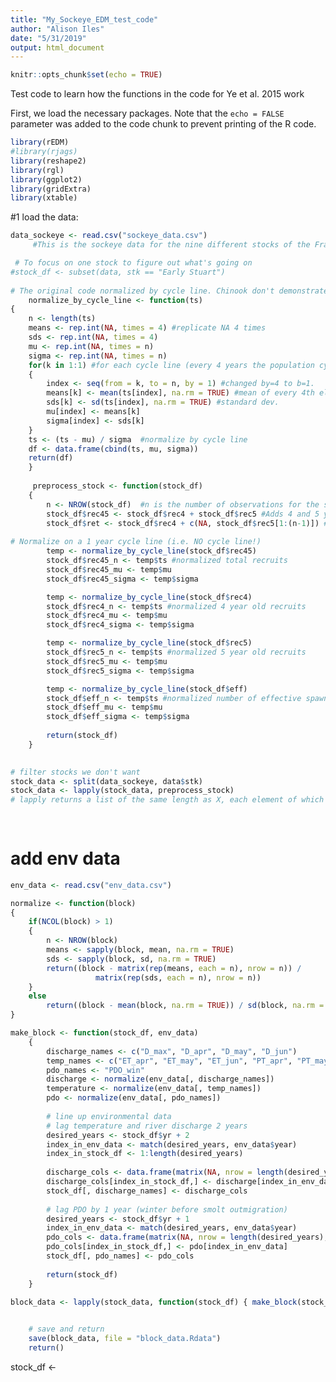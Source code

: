 ```yaml
---
title: "My_Sockeye_EDM_test_code"
author: "Alison Iles"
date: "5/31/2019"
output: html_document
---
```


```r
knitr::opts_chunk$set(echo = TRUE)
```

Test code to learn how the functions in the code for Ye et al. 2015 work

First, we load the necessary packages. Note that the `echo = FALSE` parameter was added to the code chunk to prevent printing of the R code.

```r
library(rEDM)
#library(rjags)
library(reshape2)
library(rgl)
library(ggplot2)
library(gridExtra)
library(xtable)
```

#1 load the data:
```r
data_sockeye <- read.csv("sockeye_data.csv")
     #This is the sockeye data for the nine different stocks of the Fraser River, BC. The data file contains the name of the stock, year, the number of 4-yr-old recruits, 5-yr-old recruits, total recruits and number of effective spawners during the brood year of these recruits. 

 # To focus on one stock to figure out what's going on
#stock_df <- subset(data, stk == "Early Stuart") 
 
# The original code normalized by cycle line. Chinook don't demonstrate a strong cycle line, so I changed the normalize_by_cycle_line function to normalize on a 1 year cycle 
    normalize_by_cycle_line <- function(ts)
{
    n <- length(ts)
    means <- rep.int(NA, times = 4) #replicate NA 4 times
    sds <- rep.int(NA, times = 4)
    mu <- rep.int(NA, times = n)
    sigma <- rep.int(NA, times = n)
    for(k in 1:1) #for each cycle line (every 4 years the population cycles in sockeye, I've changed it to 1 because there are no cycle lines for chinook)
    {
        index <- seq(from = k, to = n, by = 1) #changed by=4 to b=1.
        means[k] <- mean(ts[index], na.rm = TRUE) #mean of every 4th element of the time series
        sds[k] <- sd(ts[index], na.rm = TRUE) #standard dev.
        mu[index] <- means[k]
        sigma[index] <- sds[k]
    }
    ts <- (ts - mu) / sigma  #normalize by cycle line
    df <- data.frame(cbind(ts, mu, sigma))
    return(df)
    }
    
     preprocess_stock <- function(stock_df)
    {
        n <- NROW(stock_df)  #n is the number of observations for the stock
        stock_df$rec45 <- stock_df$rec4 + stock_df$rec5 #Adds 4 and 5 year old recruits togoether, but not sure why, since that is already there with rec column. 
        stock_df$ret <- stock_df$rec4 + c(NA, stock_df$rec5[1:(n-1)]) # age-4 and age-5 fish (aligned to rec4) #total returns are calculated by adding 4 year old recruits plus 5 year old recruits from the previous brood year. This value is aligned to the rec4 brood year, not the year they are actually returning together. 
       
# Normalize on a 1 year cycle line (i.e. NO cycle line!)
        temp <- normalize_by_cycle_line(stock_df$rec45)
        stock_df$rec45_n <- temp$ts #normalized total recruits
        stock_df$rec45_mu <- temp$mu
        stock_df$rec45_sigma <- temp$sigma

        temp <- normalize_by_cycle_line(stock_df$rec4)
        stock_df$rec4_n <- temp$ts #normalized 4 year old recruits
        stock_df$rec4_mu <- temp$mu
        stock_df$rec4_sigma <- temp$sigma

        temp <- normalize_by_cycle_line(stock_df$rec5)
        stock_df$rec5_n <- temp$ts #normalized 5 year old recruits
        stock_df$rec5_mu <- temp$mu
        stock_df$rec5_sigma <- temp$sigma

        temp <- normalize_by_cycle_line(stock_df$eff)
        stock_df$eff_n <- temp$ts #normalized number of effective spawners
        stock_df$eff_mu <- temp$mu
        stock_df$eff_sigma <- temp$sigma
        
        return(stock_df)
    }   

     
# filter stocks we don't want
stock_data <- split(data_sockeye, data$stk)    
stock_data <- lapply(stock_data, preprocess_stock) 
# lapply returns a list of the same length as X, each element of which is the result of applying FUN to the corresponding element of X.
    
    
```
    
# add env data

```r
env_data <- read.csv("env_data.csv")

normalize <- function(block)
{
    if(NCOL(block) > 1)
    {
        n <- NROW(block)
        means <- sapply(block, mean, na.rm = TRUE)
        sds <- sapply(block, sd, na.rm = TRUE)
        return((block - matrix(rep(means, each = n), nrow = n)) / 
                   matrix(rep(sds, each = n), nrow = n))
    }
    else
        return((block - mean(block, na.rm = TRUE)) / sd(block, na.rm = TRUE))
}

make_block <- function(stock_df, env_data)
    {
        discharge_names <- c("D_max", "D_apr", "D_may", "D_jun")
        temp_names <- c("ET_apr", "ET_may", "ET_jun", "PT_apr", "PT_may", "PT_jun", "PT_jul")
        pdo_names <- "PDO_win"
        discharge <- normalize(env_data[, discharge_names])
        temperature <- normalize(env_data[, temp_names])
        pdo <- normalize(env_data[, pdo_names])
        
        # line up environmental data
        # lag temperature and river discharge 2 years
        desired_years <- stock_df$yr + 2
        index_in_env_data <- match(desired_years, env_data$year)
        index_in_stock_df <- 1:length(desired_years)
        
        discharge_cols <- data.frame(matrix(NA, nrow = length(desired_years), ncol = NCOL(discharge)))
        discharge_cols[index_in_stock_df,] <- discharge[index_in_env_data, ]
        stock_df[, discharge_names] <- discharge_cols
        
        # lag PDO by 1 year (winter before smolt outmigration)
        desired_years <- stock_df$yr + 1
        index_in_env_data <- match(desired_years, env_data$year)
        pdo_cols <- data.frame(matrix(NA, nrow = length(desired_years), ncol = 1))
        pdo_cols[index_in_stock_df,] <- pdo[index_in_env_data]
        stock_df[, pdo_names] <- pdo_cols
        
        return(stock_df)
    }

block_data <- lapply(stock_data, function(stock_df) { make_block(stock_df, env_data)})
    

    # save and return
    save(block_data, file = "block_data.Rdata")
    return()
```
 stock_df <- 